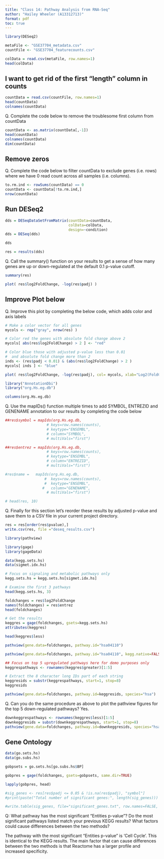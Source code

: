 ```yaml
---
title: "Class 14: Pathway Analysis from RNA-Seq"
author: "Hailey Wheeler (A13312713)"
format: pdf
toc: true
---
```



```r
library(DESeq2)
```

```r
metaFile <- "GSE37704_metadata.csv"
countFile <- "GSE37704_featurecounts.csv"
```

```r
colData = read.csv(metaFile, row.names=1)
head(colData)
```

## I want to get rid of the first "length" column in counts 
```r
countData = read.csv(countFile, row.names=1)
head(countData)
colnames(countData)
```
Q. Complete the code below to remove the troublesome first column from countData

```r
countData <- as.matrix(countData[,-1])
head(countData)
colnames(countData)
dim(countData)
```
## Remove zeros
Q. Complete the code below to filter countData to exclude genes (i.e. rows) where we have 0 read count across all samples (i.e. columns).
```r
to.rm.ind <- rowSums(countData) == 0
countData <- countData[!to.rm.ind,]
nrow(countData)
```

## Run DESeq2

```r
dds = DESeqDataSetFromMatrix(countData=countData,
                             colData=colData,
                             design=~condition)
dds = DESeq(dds)
```

```r
dds
```

```r
res = results(dds)
```

Q. Call the summary() function on your results to get a sense of how many genes are up or down-regulated at the default 0.1 p-value cutoff.
```r
summary(res)
```

```r
plot( res$log2FoldChange, -log(res$padj) )
```

## Improve Plot below 
Q. Improve this plot by completing the below code, which adds color and axis labels

```r
# Make a color vector for all genes
mycols <- rep("gray", nrow(res) )

# Color red the genes with absolute fold change above 2
mycols[ abs(res$log2FoldChange) > 2 ] <- "red"

# Color blue those with adjusted p-value less than 0.01
#  and absolute fold change more than 2
inds <- (res$padj < 0.01) & (abs(res$log2FoldChange) > 2 )
mycols[ inds ] <- "blue"

plot( res$log2FoldChange, -log(res$padj), col= mycols, xlab="Log2(FoldChange)", ylab="-Log(P-value)" )
```

```r
library("AnnotationDbi")
library("org.Hs.eg.db")
```

```r
columns(org.Hs.eg.db)
```

Q. Use the mapIDs() function multiple times to add SYMBOL, ENTREZID and GENENAME annotation to our results by completing the code below
```r
##res$symbol = mapIds(org.Hs.eg.db,
                   # keys=row.names(counts), 
                   # keytype="ENSEMBL",
                   # column="SYMBOL",
                   # multiVals="first")

##res$entrez = mapIds(org.Hs.eg.db,
                   # keys=row.names(counts),
                   # keytype="ENSEMBL",
                   # column="ENTREZID",
                   # multiVals="first")

#res$name =   mapIds(org.Hs.eg.db,
                  #  keys=row.names(counts),
                  #  keytype="ENSEMBL",
                 #   column="GENENAME",
                   # multiVals="first")

# head(res, 10)
```

Q. Finally for this section let's reorder these results by adjusted p-value and save them to a CSV file in your current project directory.
```r
res = res[order(res$pvalue),]
write.csv(res, file ="deseq_results.csv")
```

```r
library(pathview)
```
```r
library(gage)
library(gageData)
```

```r
data(kegg.sets.hs)
data(sigmet.idx.hs)
```

```r
# Focus on signaling and metabolic pathways only
kegg.sets.hs = kegg.sets.hs[sigmet.idx.hs]
```

```r
# Examine the first 3 pathways
head(kegg.sets.hs, 3)
```

```r
foldchanges = res$log2FoldChange
names(foldchanges) = res$entrez
head(foldchanges)
```

```r
# Get the results
keggres = gage(foldchanges, gsets=kegg.sets.hs)
attributes(keggres)
```

```r
head(keggres$less)
```

```r
pathview(gene.data=foldchanges, pathway.id="hsa04110")
```


```r
pathview(gene.data=foldchanges, pathway.id="hsa04110", kegg.native=FALSE)
```


```r
## Focus on top 5 upregulated pathways here for demo purposes only
keggrespathways <- rownames(keggres$greater)[1:5]

# Extract the 8 character long IDs part of each string
keggresids = substr(keggrespathways, start=1, stop=8)
keggresids
```


```r
pathview(gene.data=foldchanges, pathway.id=keggresids, species="hsa")
```

Q. Can you do the same procedure as above to plot the pathview figures for the top 5 down-regulated pathways? Yes. 

```r
downkeggrespathways <- rownames(keggres$less)[1:5]
downkeggresids = substr(downkeggrespathways, start=1, stop=8)
pathview(gene.data=foldchanges, pathway.id=downkeggresids, species="hsa")
```


## Gene Ontology 

```r
data(go.sets.hs)
data(go.subs.hs)
```

```r
gobpsets = go.sets.hs[go.subs.hs$BP]

gobpres = gage(foldchanges, gsets=gobpsets, same.dir=TRUE)

lapply(gobpres, head)
```

```r
#sig_genes <- res[res$padj <= 0.05 & !is.na(res$padj), "symbol"]
#print(paste("Total number of significant genes:", length(sig_genes)))
```

```r
#write.table(sig_genes, file="significant_genes.txt", row.names=FALSE, col.names=FALSE, quote=FALSE)
```

Q: What pathway has the most significant “Entities p-value”? Do the most significant pathways listed match your previous KEGG results? What factors could cause differences between the two methods?

The pathway with the most significant "Entities p-value" is 'Cell Cycle'. This is identical to the KEGG results. The main factor that can cause differences between the two methods is that Reactome has a larger profile and increased specificity. 




